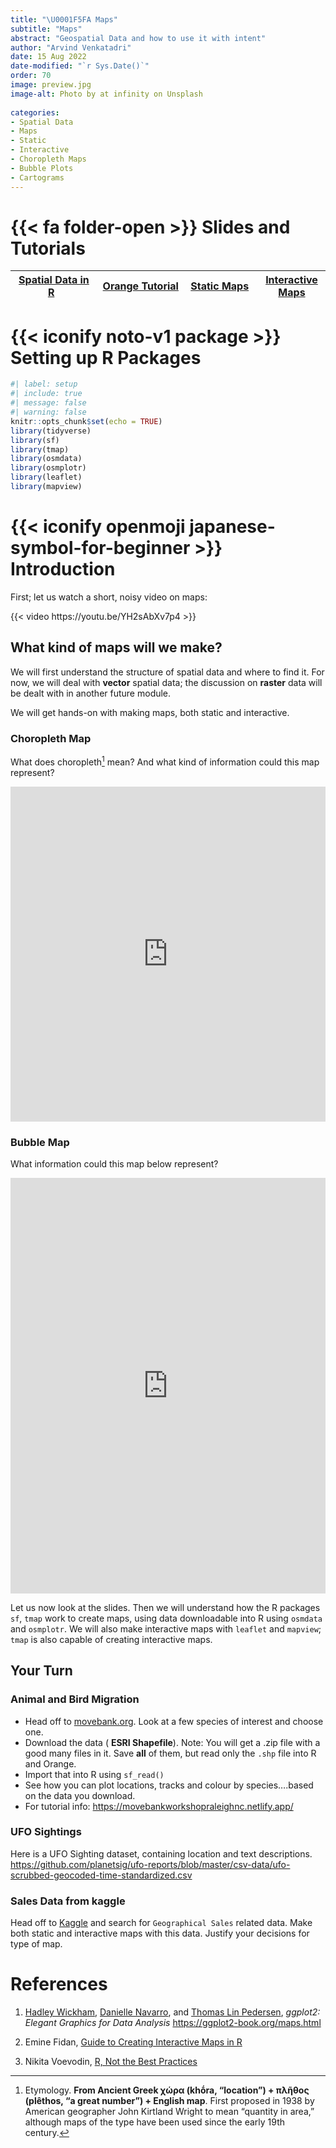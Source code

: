 ```yaml
---
title: "\U0001F5FA Maps"
subtitle: "Maps"
abstract: "Geospatial Data and how to use it with intent"
author: "Arvind Venkatadri"
date: 15 Aug 2022
date-modified: "`r Sys.Date()`"
order: 70
image: preview.jpg
image-alt: Photo by at infinity on Unsplash
  
categories:
- Spatial Data
- Maps
- Static
- Interactive
- Choropleth Maps
- Bubble Plots
- Cartograms
---
```


# {{< fa folder-open >}} Slides and Tutorials

| <a href="./files/correlations.qmd"><i class="fa-brands                      fa-r-project"></i> Spatial Data in R</a>   | <a href="./files/correlations.ows"> <iconify-icon icon="fluent-emoji:orange-circle"></iconify-icon> Orange Tutorial</a> | <a href="./files/static.qmd"><iconify-icon icon="emojione:world-map"></iconify-icon>Static Maps</a>  | <a href="./files/interactive.qmd"> <i class="fa-solid fa-database"></i>Interactive Maps</a> |
|------------------------------------------------------------------------------------------------------------------------|-------------------------------------------------------------------------------------------------------------------------|------------------------------------------------------------------------------------------------------|---------------------------------------------------------------------------------------------|

# {{< iconify noto-v1 package >}} Setting up R Packages

```r
#| label: setup
#| include: true
#| message: false
#| warning: false
knitr::opts_chunk$set(echo = TRUE)
library(tidyverse)
library(sf)
library(tmap)
library(osmdata)
library(osmplotr)
library(leaflet)
library(mapview)

```

# {{< iconify openmoji japanese-symbol-for-beginner >}} Introduction

First; let us watch a short, noisy video on maps:

{{< video https://youtu.be/YH2sAbXv7p4 >}}

## What kind of maps will we make?

We will first understand the structure of spatial data and where to find
it. For now, we will deal with **vector** spatial data; the discussion
on **raster** data will be dealt with in another future module.

We will get hands-on with making maps, both static and interactive.

### Choropleth Map

What does choropleth[^1] mean? And what kind of information could this
map represent?

<iframe width="100%" height="536" frameborder="0" src="https://observablehq.com/embed/2930afc559123cab?cells=chart">

</iframe>

### Bubble Map

What information could this map below represent?

<iframe width="100%" height="665" frameborder="0" src="https://observablehq.com/embed/9e3c148cb813bfbc?cells=chart">

</iframe>

Let us now look at the slides. Then we will understand how the R
packages `sf`, `tmap` work to create maps, using data downloadable into
R using `osmdata` and `osmplotr`. We will also make interactive maps
with `leaflet` and `mapview`; `tmap` is also capable of creating
interactive maps.

## Your Turn

### Animal and Bird Migration

-   Head off to
    [movebank.org](https://www.movebank.org/cms/movebank-main). Look at
    a few species of interest and choose one.
-   Download the data ( **ESRI Shapefile**). Note: You will get a .zip
    file with a good many files in it. Save **all** of them, but read
    only the `.shp` file into R and Orange.
-   Import that into R using `sf_read()`
-   See how you can plot locations, tracks and colour by
    species....based on the data you download.
-   For tutorial info: <https://movebankworkshopraleighnc.netlify.app/>

### UFO Sightings

Here is a UFO Sighting dataset, containing location and text
descriptions.
<https://github.com/planetsig/ufo-reports/blob/master/csv-data/ufo-scrubbed-geocoded-time-standardized.csv>

### Sales Data from kaggle

Head off to [Kaggle](https://www.kaggle.com/) and search for
`Geographical Sales` related data. Make both static and interactive maps
with this data. Justify your decisions for type of map.

# References

1.  [Hadley Wickham](http://hadley.nz/), [Danielle
    Navarro](https://djnavarro.net/), and [Thomas Lin
    Pedersen](https://www.data-imaginist.com/), *ggplot2: Elegant
    Graphics for Data Analysis* <https://ggplot2-book.org/maps.html>

2.  Emine Fidan, [Guide to Creating Interactive Maps in
    R](https://bookdown.org/eneminef/DRR_Bookdown/)

3.  Nikita Voevodin, [R, Not the Best
    Practices](https://bookdown.org/voevodin_nv/R_Not_the_Best_Practices/maps.html)

[^1]: Etymology. **From Ancient Greek χώρα (khṓra, "location") + πλῆθος
    (plêthos, "a great number") + English map**. First proposed in 1938
    by American geographer John Kirtland Wright to mean "quantity in
    area," although maps of the type have been used since the early 19th
    century.
